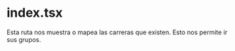 # index.tsx

Esta ruta nos muestra o mapea las carreras que existen. Esto nos permite ir sus grupos.
